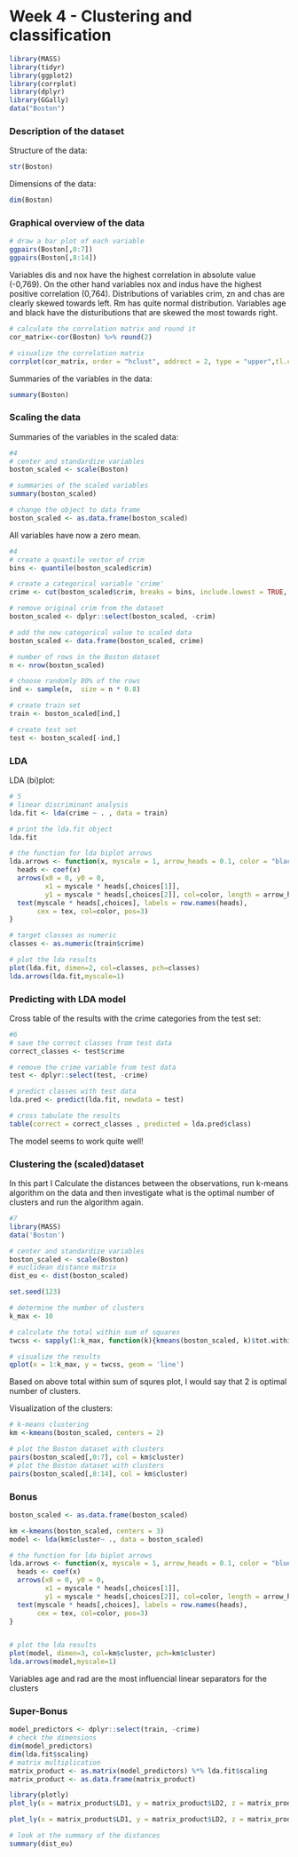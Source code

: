 # Week 4 - Clustering and classification


```r
library(MASS)
library(tidyr)
library(ggplot2)
library(corrplot)
library(dplyr)
library(GGally)
data("Boston")
```


### Description of the dataset

Structure of the data:
```r
str(Boston)

```

Dimensions of the data:
```r
dim(Boston)
```

### Graphical overview of the data

```r
# draw a bar plot of each variable
ggpairs(Boston[,0:7])
ggpairs(Boston[,8:14])
```


Variables dis and nox have the highest correlation in absolute value (-0,769). On the other hand variables nox and indus have the highest positive correlation (0,764). Distributions of variables crim, zn and chas are clearly skewed towards left. Rm has quite normal distribution. Variables age and black have the distuributions that are skewed the most towards right.


```r
# calculate the correlation matrix and round it
cor_matrix<-cor(Boston) %>% round(2)

# visualize the correlation matrix
corrplot(cor_matrix, order = "hclust", addrect = 2, type = "upper",tl.col = "black", tl.srt = 45, tl.cex = 0.7)
```

Summaries of the variables in the data:
```r
summary(Boston)
```

### Scaling the data

Summaries of the variables in the scaled data:
```r
#4
# center and standardize variables
boston_scaled <- scale(Boston)

# summaries of the scaled variables
summary(boston_scaled)

# change the object to data frame
boston_scaled <- as.data.frame(boston_scaled)
```

All variables have now a zero mean. 

```r
#4
# create a quantile vector of crim
bins <- quantile(boston_scaled$crim)

# create a categorical variable 'crime'
crime <- cut(boston_scaled$crim, breaks = bins, include.lowest = TRUE, labels = c("low", "med_low", "med_high", "high"))

# remove original crim from the dataset
boston_scaled <- dplyr::select(boston_scaled, -crim)

# add the new categorical value to scaled data
boston_scaled <- data.frame(boston_scaled, crime)
```

```r
# number of rows in the Boston dataset 
n <- nrow(boston_scaled)

# choose randomly 80% of the rows
ind <- sample(n,  size = n * 0.8)

# create train set
train <- boston_scaled[ind,]

# create test set 
test <- boston_scaled[-ind,]


```

### LDA

LDA (bi)plot:
```r
# 5
# linear discriminant analysis
lda.fit <- lda(crime ~ . , data = train)

# print the lda.fit object
lda.fit

# the function for lda biplot arrows
lda.arrows <- function(x, myscale = 1, arrow_heads = 0.1, color = "black", tex = 0.75, choices = c(1,2)){
  heads <- coef(x)
  arrows(x0 = 0, y0 = 0, 
         x1 = myscale * heads[,choices[1]], 
         y1 = myscale * heads[,choices[2]], col=color, length = arrow_heads)
  text(myscale * heads[,choices], labels = row.names(heads), 
       cex = tex, col=color, pos=3)
}

# target classes as numeric
classes <- as.numeric(train$crime)

# plot the lda results
plot(lda.fit, dimen=2, col=classes, pch=classes)
lda.arrows(lda.fit,myscale=1)
```


### Predicting with LDA model

Cross table of the results with the crime categories from the test set:
```r
#6
# save the correct classes from test data
correct_classes <- test$crime

# remove the crime variable from test data
test <- dplyr::select(test, -crime)

# predict classes with test data
lda.pred <- predict(lda.fit, newdata = test)

# cross tabulate the results
table(correct = correct_classes , predicted = lda.pred$class)
```

The model seems to work quite well!


### Clustering the (scaled)dataset
 
In this part I Calculate the distances between the observations, run k-means algorithm on the data and then investigate what is the optimal number of clusters and run the algorithm again.


```r
#7
library(MASS)
data('Boston')

# center and standardize variables
boston_scaled <- scale(Boston)
# euclidean distance matrix
dist_eu <- dist(boston_scaled)

set.seed(123)

# determine the number of clusters
k_max <- 10

# calculate the total within sum of squares
twcss <- sapply(1:k_max, function(k){kmeans(boston_scaled, k)$tot.withinss})

# visualize the results
qplot(x = 1:k_max, y = twcss, geom = 'line')

```

Based on above total within sum of squres plot, I would say that 2 is optimal number of clusters.

Visualization of the clusters:

```r

# k-means clustering
km <-kmeans(boston_scaled, centers = 2)

# plot the Boston dataset with clusters
pairs(boston_scaled[,0:7], col = km$cluster)
# plot the Boston dataset with clusters
pairs(boston_scaled[,8:14], col = km$cluster)
```

### Bonus

```r
boston_scaled <- as.data.frame(boston_scaled)

km <-kmeans(boston_scaled, centers = 3)
model <- lda(km$cluster~ ., data = boston_scaled)

# the function for lda biplot arrows
lda.arrows <- function(x, myscale = 1, arrow_heads = 0.1, color = "blue", tex = 0.7, choices = c(1,2)){
  heads <- coef(x)
  arrows(x0 = 0, y0 = 0, 
         x1 = myscale * heads[,choices[1]], 
         y1 = myscale * heads[,choices[2]], col=color, length = arrow_heads)
  text(myscale * heads[,choices], labels = row.names(heads), 
       cex = tex, col=color, pos=3)
}


# plot the lda results
plot(model, dimen=3, col=km$cluster, pch=km$cluster)
lda.arrows(model,myscale=1)
```

Variables age and rad are the most influencial linear separators for the clusters

### Super-Bonus

```r
model_predictors <- dplyr::select(train, -crime)
# check the dimensions
dim(model_predictors)
dim(lda.fit$scaling)
# matrix multiplication
matrix_product <- as.matrix(model_predictors) %*% lda.fit$scaling
matrix_product <- as.data.frame(matrix_product)

library(plotly)
plot_ly(x = matrix_product$LD1, y = matrix_product$LD2, z = matrix_product$LD3, type= 'scatter3d', mode='markers', color = train$crime)
```

```r
plot_ly(x = matrix_product$LD1, y = matrix_product$LD2, z = matrix_product$LD3, type= 'scatter3d', mode='markers')
```


```r
# look at the summary of the distances
summary(dist_eu)
```

```r

```

